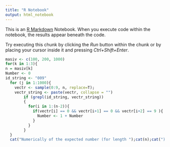 ---
title: "R Notebook"
output: html_notebook
---

This is an [R Markdown](http://rmarkdown.rstudio.com) Notebook. When you execute code within the notebook, the results appear beneath the code. 

Try executing this chunk by clicking the *Run* button within the chunk or by placing your cursor inside it and pressing *Ctrl+Shift+Enter*. 

```{r}
masiv <- c(100, 200, 1000)
for(k in 1:3){
n = masiv[k]
Number <- 0
id_string <- "009"
  for (j in 1:1000){
    vectr <- sample(0:9, n, replace=T);
    vectr_string <- paste(vectr, collapse = "")
        if (grepl(id_string, vectr_string))
        {
          for(i in 1:(n-2)){
            if(vectr[i] == 0 && vectr[i+1] == 0 && vectr[i+2] == 9 ){
              Number <- 1 + Number
            }
          }
        }
  }
  cat("Numerically of the expected number (for length ");cat(n);cat(") :");p <- Number/1000; cat(p); cat("\n\n")}

```

